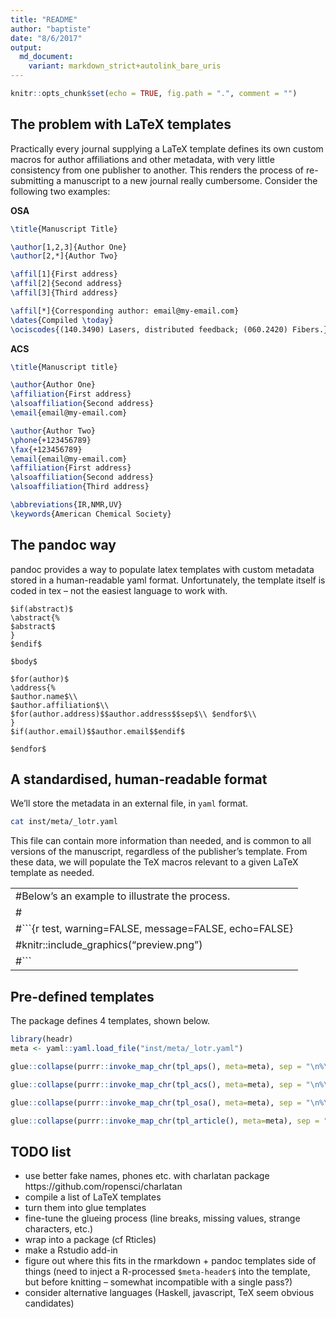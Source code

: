 ```yaml
---
title: "README"
author: "baptiste"
date: "8/6/2017"
output: 
  md_document:
    variant: markdown_strict+autolink_bare_uris
---
```


```r
knitr::opts_chunk$set(echo = TRUE, fig.path = ".", comment = "")
```

## The problem with LaTeX templates

Practically every journal supplying a LaTeX template defines its own custom macros for author affiliations and other metadata, with very little consistency from one publisher to another. This renders the process of re-submitting a manuscript to a new journal really cumbersome. Consider the following two examples:

**OSA**
```tex
\title{Manuscript Title}

\author[1,2,3]{Author One}
\author[2,*]{Author Two}

\affil[1]{First address}
\affil[2]{Second address}
\affil[3]{Third address}

\affil[*]{Corresponding author: email@my-email.com}
\dates{Compiled \today}
\ociscodes{(140.3490) Lasers, distributed feedback; (060.2420) Fibers.}
```

**ACS**
```tex
\title{Manuscript title}

\author{Author One}
\affiliation{First address}
\alsoaffiliation{Second address}
\email{email@my-email.com}

\author{Author Two} 
\phone{+123456789}
\fax{+123456789}
\email{email@my-email.com}
\affiliation{First address}
\alsoaffiliation{Second address}
\alsoaffiliation{Third address}

\abbreviations{IR,NMR,UV}
\keywords{American Chemical Society}
```

The pandoc way
--------------

pandoc provides a way to populate latex templates with custom metadata stored in a human-readable yaml format. Unfortunately, the template itself is coded in tex – not the easiest language to work with.

```
$if(abstract)$
\abstract{%
$abstract$
}
$endif$

$body$

$for(author)$
\address{%
$author.name$\\
$author.affiliation$\\
$for(author.address)$$author.address$$sep$\\ $endfor$\\
}
$if(author.email)$$author.email$$endif$

$endfor$
```


## A standardised, human-readable format

We'll store the metadata in an external file, in `yaml` format.


```bash
cat inst/meta/_lotr.yaml
```

This file can contain more information than needed, and is common to all versions of the manuscript, regardless of the publisher's template. From these data, we will populate the TeX macros relevant to a given LaTeX template as needed.

---
#Below's an example to illustrate the process.
#
#```{r test, warning=FALSE,  message=FALSE, echo=FALSE}
#knitr::include_graphics("preview.png")
#```
---

## Pre-defined templates

The package defines 4 templates, shown below.

```r
library(headr)
meta <- yaml::yaml.load_file("inst/meta/_lotr.yaml")
```

```r
glue::collapse(purrr::invoke_map_chr(tpl_aps(), meta=meta), sep = "\n%\n")

glue::collapse(purrr::invoke_map_chr(tpl_acs(), meta=meta), sep = "\n%\n")

glue::collapse(purrr::invoke_map_chr(tpl_osa(), meta=meta), sep = "\n%\n")

glue::collapse(purrr::invoke_map_chr(tpl_article(), meta=meta), sep = "\n%\n")
```


## TODO list

- use better fake names, phones etc. with charlatan package https://github.com/ropensci/charlatan
- compile a list of LaTeX templates
- turn them into glue templates
- fine-tune the glueing process (line breaks, missing values, strange characters, etc.)
- wrap into a package (cf Rticles)
- make a Rstudio add-in
- figure out where this fits in the rmarkdown + pandoc templates side of things (need to inject a R-processed `$meta-header$` into the template, but before knitting -- somewhat incompatible with a single pass?)
- consider alternative languages (Haskell, javascript, TeX seem obvious candidates)
